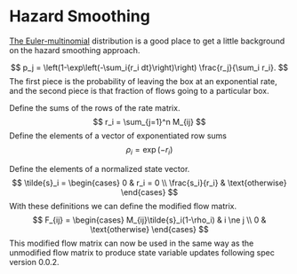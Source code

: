 # Hazard Smoothing

[The Euler-multinomial](https://rdrr.io/rforge/pomp/man/eulermultinom.html) distribution is a good place to get a little background on the hazard smoothing approach.

$$
p_j = \left(1-\exp\left(-\sum_i{r_i dt}\right)\right) \frac{r_j}{\sum_i r_i}.
$$
The first piece is the probability of leaving the box at an exponential rate, and the second piece is that fraction of flows going to a particular box.

Define the sums of the rows of the rate matrix. 
$$
r_i = \sum_{j=1}^n M_{ij}
$$ 
Define the elements of a vector of exponentiated row sums 
$$
\rho_i = \exp(-r_i)
$$

Define the elements of a normalized state vector.
$$
\tilde{s}_i = \begin{cases}
0 & r_i = 0 \\
\frac{s_i}{r_i} & \text{otherwise}
\end{cases}
$$ 
With these definitions we can define the modified flow matrix. 
$$
F_{ij} = \begin{cases}
M_{ij}\tilde{s}_i(1-\rho_i) & i \ne j \\
0 & \text{otherwise}
\end{cases}
$$ 
This modified flow matrix can now be used in the same way as the unmodified flow matrix to produce state variable updates following spec version 0.0.2.
